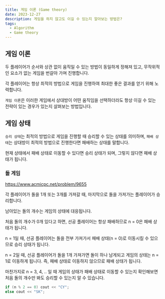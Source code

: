 ```yaml
---
title: 게임 이론 (Game theory)
date: 2023-12-27
description: 게임을 하지 않고도 이길 수 있는지 알아보는 방법은?
tags:
  - Algorithm
  - Game theory
---
```


## 게임 이론

두 플레이어가 순서와 상관 없이 움직일 수 있는 방법이 동일하게 정해져 있고, 무작위적인 요소가 없는 게임을 번갈아 가며 진행합니다.

각 플레이어는 항상 최적의 방법으로 게임을 진행하여 최대한 좋은 결과를 얻기 위해 노력합니다.

`게임 이론`은 이러한 게임에서 상대방이 어떤 움직임을 선택하더라도 항상 이길 수 있는 전략이 있는 경우가 있는지 살펴보는 방법입니다.

## 게임 상태

`승리 상태`는 최적의 방법으로 게임을 진행할 때 승리할 수 있는 상태를 의미하며, `패배 상태`는 상대방이 최적의 방법으로 진행한다면 패배하는 상태를 말합니다.

현재 상태에서 패배 상태로 이동할 수 있다면 승리 상태가 되며, 그렇지 않다면 패배 상태가 됩니다.

### 돌 게임

https://www.acmicpc.net/problem/9655

각 플레이어가 돌을 1개 또는 3개를 가져갈 때, 마지막으로 돌을 가져가는 플레이어가 승리합니다.

남아있는 돌의 개수는 게임의 상태에 대응됩니다.

처음 돌의 개수가 0개 있다고 하면, 선공 플레이어는 항상 패배하므로 n = 0은 패배 상태가 됩니다.

n = 1일 때, 선공 플레이어는 돌을 전부 가져가서 패배 상태(n = 0)로 이동시킬 수 있으므로 승리 상태가 됩니다.

n = 2일 때, 선공 플레이어가 돌을 1개 가져가면 돌이 하나 남게되고 게임의 상태는 n = 1로 이동하게 됩니다. 즉, 패배 상태로 이동하지 않으므로 패배 상태가 됩니다.

마찬가지로 n = 3, 4, .. 일 때 게임의 상태가 패배 상태로 이동할 수 있는지 확인해보면 처음 돌의 개수만 봐도 승리할 수 있는지 알 수 있습니다.

```cpp
if (n % 2 == 0) cout << "CY";
else cout << "SK";
```
